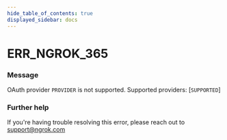 ```yaml
---
hide_table_of_contents: true
displayed_sidebar: docs
---
```



# ERR_NGROK_365

### Message

OAuth provider `PROVIDER` is not supported. Supported providers: [`SUPPORTED`]

### Further help

If you're having trouble resolving this error, please reach out to [support@ngrok.com](mailto:support@ngrok.com?subject=Help%20with%20ERR_NGROK_365)

<ErrorDetails error="err_ngrok_365" />
